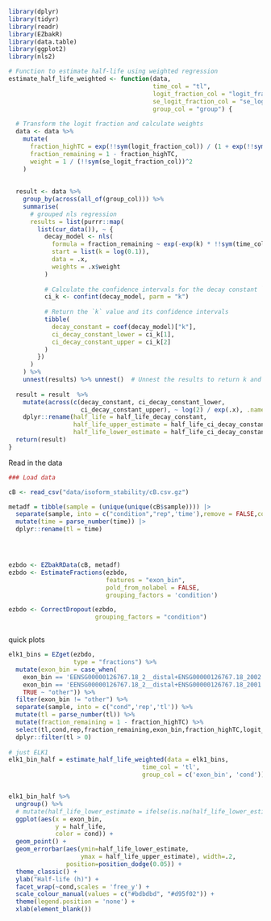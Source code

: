 


```r
library(dplyr)
library(tidyr)
library(readr)
library(EZbakR)
library(data.table)
library(ggplot2)
library(nls2)


```

```r

# Function to estimate half-life using weighted regression
estimate_half_life_weighted <- function(data, 
                                        time_col = "tl", 
                                        logit_fraction_col = "logit_fraction_highTC", 
                                        se_logit_fraction_col = "se_logit_fraction_highTC", 
                                        group_col = "group") {
  
  # Transform the logit fraction and calculate weights
  data <- data %>%
    mutate(
      fraction_highTC = exp(!!sym(logit_fraction_col)) / (1 + exp(!!sym(logit_fraction_col))),
      fraction_remaining = 1 - fraction_highTC,
      weight = 1 / (!!sym(se_logit_fraction_col))^2 
    )
  
  
  result <- data %>%
    group_by(across(all_of(group_col))) %>%
    summarise(
      # grouped nls regression
      results = list(purrr::map(
        list(cur_data()), ~ {
          decay_model <- nls(
            formula = fraction_remaining ~ exp(-exp(k) * !!sym(time_col)),
            start = list(k = log(0.1)),
            data = .x,
            weights = .x$weight
          )
          
          # Calculate the confidence intervals for the decay constant `k`
          ci_k <- confint(decay_model, parm = "k")
          
          # Return the `k` value and its confidence intervals 
          tibble(
            decay_constant = coef(decay_model)["k"],
            ci_decay_constant_lower = ci_k[1],
            ci_decay_constant_upper = ci_k[2]
          )
        })
      )
    ) %>%
    unnest(results) %>% unnest()  # Unnest the results to return k and ci_k columns
  
  result = result  %>% 
    mutate(across(c(decay_constant, ci_decay_constant_lower, 
                    ci_decay_constant_upper), ~ log(2) / exp(.x), .names = "half_life_{.col}")) %>% # calculate half-life - give some better names
    dplyr::rename(half_life = half_life_decay_constant,
                  half_life_upper_estimate = half_life_ci_decay_constant_lower,
                  half_life_lower_estimate = half_life_ci_decay_constant_upper)
  return(result)
}

```



Read in the data

```r
### Load data 

cB <- read_csv("data/isoform_stability/cB.csv.gz")

metadf = tibble(sample = (unique(unique(cB$sample)))) |> 
  separate(sample, into = c("condition","rep",'time'),remove = FALSE,convert = TRUE) |> 
  mutate(time = parse_number(time)) |> 
  dplyr::rename(tl = time) 




ezbdo <- EZbakRData(cB, metadf)
ezbdo <- EstimateFractions(ezbdo,
                           features = "exon_bin",
                           pold_from_nolabel = FALSE,
                           grouping_factors = 'condition')

ezbdo <- CorrectDropout(ezbdo, 
                        grouping_factors = "condition")



```

quick plots

```r
elk1_bins = EZget(ezbdo,
                  type = "fractions") %>%  
  mutate(exon_bin = case_when(
    exon_bin == 'EENSG00000126767.18_2__distal+ENSG00000126767.18_2002' ~ "Short UTR",
    exon_bin == 'EENSG00000126767.18_2__distal+ENSG00000126767.18_2001' ~ "Long UTR",
    TRUE ~ "other")) %>% 
  filter(exon_bin != "other") %>% 
  separate(sample, into = c("cond",'rep','tl')) %>% 
  mutate(tl = parse_number(tl)) %>% 
  mutate(fraction_remaining = 1 - fraction_highTC) %>% 
  select(tl,cond,rep,fraction_remaining,exon_bin,fraction_highTC,logit_fraction_highTC,se_logit_fraction_highTC,n) %>%
  dplyr::filter(tl > 0)
  
# just ELK1
elk1_bin_half = estimate_half_life_weighted(data = elk1_bins, 
                                     time_col = 'tl', 
                                     group_col = c('exon_bin', 'cond'))


elk1_bin_half %>% 
  ungroup() %>% 
  # mutate(half_life_lower_estimate = ifelse(is.na(half_life_lower_estimate),0,half_life_lower_estimate)) %>%  #for plotting
  ggplot(aes(x = exon_bin,
             y = half_life,
             color = cond)) +
  geom_point() +
  geom_errorbar(aes(ymin=half_life_lower_estimate, 
                    ymax = half_life_upper_estimate), width=.2,
                position=position_dodge(0.05)) + 
  theme_classic() + 
  ylab("Half-life (h)") +
  facet_wrap(~cond,scales = 'free_y') +
  scale_colour_manual(values = c("#bdbdbd", "#d95f02")) +
  theme(legend.position = 'none') +
  xlab(element_blank())
  

```

